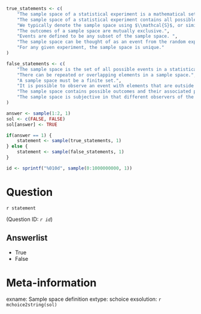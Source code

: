```r
true_statements <- c(
    "The sample space of a statistical experiment is a mathematical set.",
    "The sample space of a statistical experiment contains all possible outcomes.",
    "We typically denote the sample space using $\\mathcal{S}$, or similar.",
    "The outcomes of a sample space are mutually exclusive.",
    "Events are defined to be any subset of the sample space. ",
    "The sample space can be thought of as an event from the random experiment.",
    "For any given experiment, the sample space is unique."
)

false_statements <- c(
    "The sample space is the set of all possible events in a statistical experiment.",
    "There can be repeated or overlapping elements in a sample space.",
    "A sample space must be a finite set.",
    "It is possible to observe an event with elements that are outside the sample space.",
    "The sample space contains possible outcomes and their associated probabilities.",
    "The sample space is subjective in that different observers of the same experiment may define different sample spaces."
)

answer <- sample(1:2, 1)
sol <- c(FALSE, FALSE)
sol[answer] <- TRUE

if(answer == 1) {
    statement <- sample(true_statements, 1)
} else {
    statement <- sample(false_statements, 1)
}

id <- sprintf("%010d", sample(0:1000000000, 1))
```


Question
========

`r statement`

(Question ID: *`r id`*)

Answerlist
----------
* True
* False

Meta-information
================
exname: Sample space definition
extype: schoice
exsolution: `r mchoice2string(sol)`
